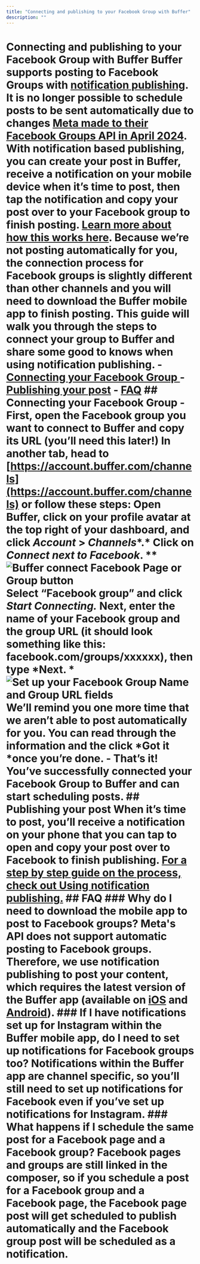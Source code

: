 ```yaml
---
title: "Connecting and publishing to your Facebook Group with Buffer"
description: ""
---
```


# Connecting and publishing to your Facebook Group with Buffer Buffer supports posting to Facebook Groups with [notification publishing](https://support.buffer.com//support.buffer.com/article/658-using-notification-publishing). It is no longer possible to schedule posts to be sent automatically due to changes [Meta made to their Facebook Groups API in April 2024](https://developers.facebook.com/docs/graph-api/changelog/version19.0). With notification based publishing, you can create your post in Buffer, receive a notification on your mobile device when it’s time to post, then tap the notification and copy your post over to your Facebook group to finish posting. [Learn more about how this works here](https://support.buffer.com//support.buffer.com/article/658-using-instagram-reminders). Because we’re not posting automatically for you, the connection process for Facebook groups is slightly different than other channels and you will need to download the Buffer mobile app to finish posting. This guide will walk you through the steps to connect your group to Buffer and share some good to knows when using notification publishing. - [Connecting your Facebook Group ](#Connecting-your-Facebook-Group-6hToH) - [Publishing your post](#Publishing-your-post-Hr-tT) - [FAQ](#FAQ-ag9wn) ## Connecting your Facebook Group - First, open the Facebook group you want to connect to Buffer and copy its URL (you’ll need this later!) In another tab, head to [https://account.buffer.com/channels](https://account.buffer.com/channels) or follow these steps: Open Buffer, click on your profile avatar at the top right of your dashboard, and click *Account* > *Channels**.* Click on *Connect *next to Facebook**. ** ![Buffer connect Facebook Page or Group button](//d33v4339jhl8k0.cloudfront.net/docs/assets/64cb6cf86d4a3e191f237e66/images/67e2d1670667114ad3f025cb/file-4GG51qdEZ4.jpg) Select “Facebook group” and click *Start Connecting.* Next, enter the name of your Facebook group and the group URL (it should look something like this: facebook.com/groups/xxxxxx), then type *Next. * ![Set up your Facebook Group Name and Group URL fields](//d33v4339jhl8k0.cloudfront.net/docs/assets/64cb6cf86d4a3e191f237e66/images/662144b4b7e8fb2dd0e7c936/file-uwXMhsIzb2.jpg) We’ll remind you one more time that we aren’t able to post automatically for you. You can read through the information and the click *Got it *once you’re done. - That’s it! You’ve successfully connected your Facebook Group to Buffer and can start scheduling posts. ## Publishing your post When it’s time to post, you’ll receive a notification on your phone that you can tap to open and copy your post over to Facebook to finish publishing. [For a step by step guide on the process, check out Using notification publishing.](https://support.buffer.com//support.buffer.com/article/658-using-instagram-reminders#h_01H3WQW1WRMT8XGVRAYAA4PDD9) ## FAQ ### Why do I need to download the mobile app to post to Facebook groups? Meta's API does not support automatic posting to Facebook groups. Therefore, we use notification publishing to post your content, which requires the latest version of the Buffer app (available on [iOS](https://apps.apple.com/us/app/buffer-plan-schedule-posts/id490474324) and [Android](https://play.google.com/store/apps/details?id=org.buffer.android)). ### If I have notifications set up for Instagram within the Buffer mobile app, do I need to set up notifications for Facebook groups too? Notifications within the Buffer app are channel specific, so you’ll still need to set up notifications for Facebook even if you’ve set up notifications for Instagram. ### What happens if I schedule the same post for a Facebook page and a Facebook group? Facebook pages and groups are still linked in the composer, so if you schedule a post for a Facebook group and a Facebook page, the Facebook page post will get scheduled to publish automatically and the Facebook group post will be scheduled as a notification.